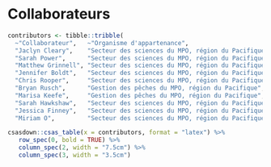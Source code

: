 \needspace{0.35\textheight}

# Collaborateurs

```r
contributors <- tibble::tribble(
  ~"Collaborateur",   ~"Organisme d'appartenance",                        ~"Rôle",
  "Jaclyn Cleary",    "Secteur des sciences du MPO, région du Pacifique", "Auteur",
  "Sarah Power",      "Secteur des sciences du MPO, région du Pacifique", "Auteur",
  "Matthew Grinnell", "Secteur des sciences du MPO, région du Pacifique", "Auteur",
  "Jennifer Boldt",   "Secteur des sciences du MPO, région du Pacifique", "Auteur (Ecosystem section)",
  "Chris Rooper",     "Secteur des sciences du MPO, région du Pacifique", "Auteur (Ecosystem section)",
  "Bryan Rusch",      "Gestion des pêches du MPO, région du Pacifique",   "Client",
  "Marisa Keefe",     "Gestion des pêches du MPO, région du Pacifique",   "Client",
  "Sarah Hawkshaw",   "Secteur des sciences du MPO, région du Pacifique", "Réviseur",
  "Jessica Finney",   "Secteur des sciences du MPO, région du Pacifique", "Conseiller scientifique du SCAS",
  "Miriam O",         "Secteur des sciences du MPO, région du Pacifique", "Gestionnaire du SCAS")
```

```r
csasdown::csas_table(x = contributors, format = "latex") %>%
   row_spec(0, bold = TRUE) %>%
   column_spec(2, width = "7.5cm") %>%
   column_spec(3, width = "3.5cm")
```

<!-- Omit Contributors from table numbering -->
\addtocounter{table}{-1}
